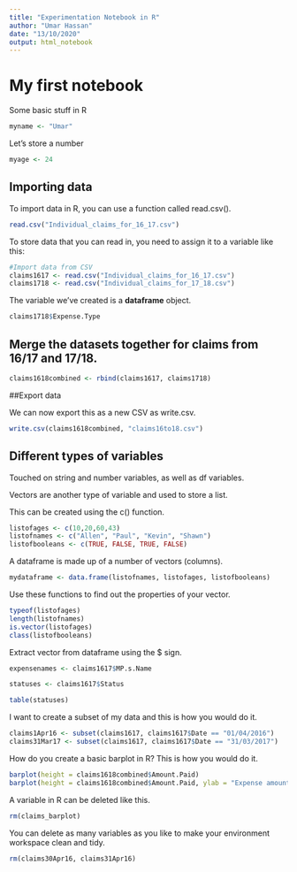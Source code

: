 ```yaml
---
title: "Experimentation Notebook in R"
author: "Umar Hassan"
date: "13/10/2020"
output: html_notebook
---
```


# My first notebook

Some basic stuff in R
```r
myname <- "Umar"
```

Let's store a number
```r
myage <- 24
```

## Importing data

To import data in R, you can use a function called read.csv().
```r
read.csv("Individual_claims_for_16_17.csv")
```

To store data that you can read in, you need to assign it to a variable like this:

```r
#Import data from CSV
claims1617 <- read.csv("Individual_claims_for_16_17.csv")
claims1718 <- read.csv("Individual_claims_for_17_18.csv")
```

The variable we've created is a **dataframe** object.
```r
claims1718$Expense.Type
```

## Merge the datasets together for claims from 16/17 and 17/18.
```r
claims1618combined <- rbind(claims1617, claims1718)
```

##Export data

We can now export this as a new CSV as write.csv.

```r
write.csv(claims1618combined, "claims16to18.csv")
```

## Different types of variables

Touched on string and number variables, as well as df variables. 

Vectors are another type of variable and used to store a list.

This can be created using the c() function.

```r
listofages <- c(10,20,60,43)
listofnames <- c("Allen", "Paul", "Kevin", "Shawn")
listofbooleans <- c(TRUE, FALSE, TRUE, FALSE)
```

A dataframe is made up of a number of vectors (columns).
```r
mydataframe <- data.frame(listofnames, listofages, listofbooleans)
```

Use these functions to find out the properties of your vector.
```r
typeof(listofages)
length(listofnames)
is.vector(listofages)
class(listofbooleans)
```

Extract vector from dataframe using the $ sign.
```r
expensenames <- claims1617$MP.s.Name
```

```r
statuses <- claims1617$Status
```

```r
table(statuses)
```

I want to create a subset of my data and this is how you would do it.
```r
claims1Apr16 <- subset(claims1617, claims1617$Date == "01/04/2016")
claims31Mar17 <- subset(claims1617, claims1617$Date == "31/03/2017")
```

How do you create a basic barplot in R? This is how you would do it.
```r
barplot(height = claims1618combined$Amount.Paid)
barplot(height = claims1618combined$Amount.Paid, ylab = "Expense amount paid", xlab = "Date")
```

A variable in R can be deleted like this.
```r
rm(claims_barplot)
```

You can delete as many variables as you like to make your environment workspace clean and tidy.

```r
rm(claims30Apr16, claims31Apr16)
```

